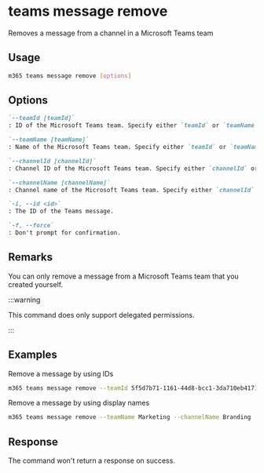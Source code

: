 
# teams message remove

Removes a message from a channel in a Microsoft Teams team

## Usage

```sh
m365 teams message remove [options]
```

## Options

```md definition-list
`--teamId [teamId]`
: ID of the Microsoft Teams team. Specify either `teamId` or `teamName` but not both.

`--teamName [teamName]`
: Name of the Microsoft Teams team. Specify either `teamId` or `teamName` but not both.

`--channelId [channelId]`
: Channel ID of the Microsoft Teams team. Specify either `channelId` or `channelName` but not both.

`--channelName [channelName]`
: Channel name of the Microsoft Teams team. Specify either `channelId` or `channelName` but not both.

`-i, --id <id>`
: The ID of the Teams message.

`-f, --force`
: Don't prompt for confirmation.  
```

<Global />

## Remarks

You can only remove a message from a Microsoft Teams team that you created yourself.  

:::warning

This command does only support delegated permissions.  

:::

## Examples

Remove a message by using IDs

```sh
m365 teams message remove --teamId 5f5d7b71-1161-44d8-bcc1-3da710eb4171 --channelId 19:4a95f7d8db4c4e7fae857bcebe0623e6@thread.tacv2 --id 1540747442203
```

Remove a message by using display names

```sh
m365 teams message remove --teamName Marketing --channelName Branding --id 1540747442203
```

## Response

The command won't return a response on success.
